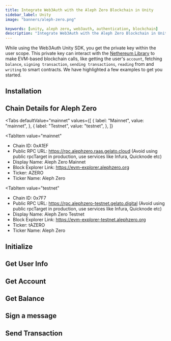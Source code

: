 ```yaml
---
title: Integrate Web3Auth with the Aleph Zero Blockchain in Unity
sidebar_label: Unity
image: "banners/aleph-zero.png"

keywords: [unity, aleph zero, web3auth, authentication, blockchain]
description: "Integrate Web3Auth with the Aleph Zero Blockchain in Unity | Documentation - Web3Auth"
---
```



<SEO
  title="Integrate Web3Auth with the Aleph Zero Blockchain in Unity"
  description="Integrate Web3Auth with the Aleph Zero Blockchain in Unity | Documentation - Web3Auth"
  image="https://web3auth.io/docs/banners/aleph-zero.png"
  slug="/connect-blockchain/evm/aleph-zero/unity"
/>

While using the Web3Auth Unity SDK, you get the private key within the user scope. This private key
can interact with the [Nethereum Library](https://nethereum.com/) to make EVM-based blockchain
calls, like getting the user's `account`, fetching `balance`, `signing transaction`,
`sending transactions`, `reading` from and `writing` to smart contracts. We have highlighted a few
examples to get you started.

## Installation

<InstallationSnippet />

## Chain Details for Aleph Zero

<Tabs
 defaultValue="mainnet"
  values={[
    { label: "Mainnet", value: "mainnet", },
    { label: "Testnet", value: "testnet", },
  ]}
>
<TabItem
  value="mainnet"
>

- Chain ID: 0xA1EF
- Public RPC URL: https://rpc.alephzero.raas.gelato.cloud (Avoid using public rpcTarget in
  production, use services like Infura, Quicknode etc)
- Display Name: Aleph Zero Mainnet
- Block Explorer Link: https://evm-explorer.alephzero.org
- Ticker: AZERO
- Ticker Name: Aleph Zero

</TabItem>

<TabItem
  value="testnet"
>

- Chain ID: 0x7F7
- Public RPC URL: https://rpc.alephzero-testnet.gelato.digital (Avoid using public rpcTarget in
  production, use services like Infura, Quicknode etc)
- Display Name: Aleph Zero Testnet
- Block Explorer Link: https://evm-explorer-testnet.alephzero.org
- Ticker: tAZERO
- Ticker Name: Aleph Zero

</TabItem>
</Tabs>

## Initialize

<InitialisationSnippet />

## Get User Info

<UserInfoSnippet />

## Get Account

<GetAccountSnippet />

## Get Balance

<GetBalanceSnippet />

## Sign a message

<SignMessageSnippet />

## Send Transaction

<SendTransactionSnippet />
